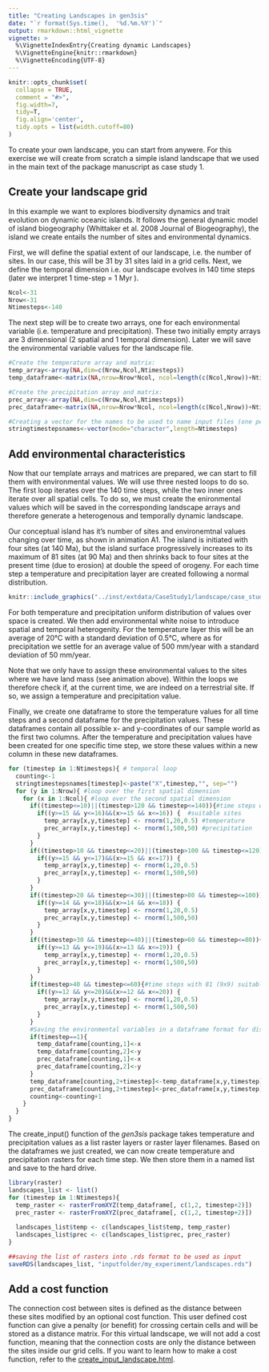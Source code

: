 ```yaml
---
title: "Creating Landscapes in gen3sis"
date: "`r format(Sys.time(),  '%d.%m.%Y')`"
output: rmarkdown::html_vignette
vignette: >
  %\VignetteIndexEntry{Creating dynamic Landscapes}
  %\VignetteEngine{knitr::rmarkdown}
  %\VignetteEncoding{UTF-8}
---
```


```r
knitr::opts_chunk$set(
  collapse = TRUE,
  comment = "#>",
  fig.width=7,
  tidy=T,
  fig.align='center',
  tidy.opts = list(width.cutoff=80)
)
```

To create your own landscape, you can start from anywere. For this exercise we will create from scratch a simple island landscape that we used in the main text of the package manuscript as case study 1.


## Create your landscape grid

In this example we want to explores biodiversity dynamics and trait evolution on dynamic oceanic islands. It follows the general dynamic model of island biogeography (Whittaker et al. 2008 Journal of Biogeography), the island we create entails the number of sites and environmental dynamics.

First, we will define the spatial extent of our landscape, i.e. the number of sites. In our case, this will be 31 by 31 sites laid in a grid cells. Next, we define the temporal dimension i.e. our landscape evolves in 140 time steps (later we interpret 1 time-step = 1 Myr ).

```r
Ncol<-31
Nrow<-31
Ntimesteps<-140
```

The next step will be to create two arrays, one for each environmental variable (i.e. temperature and precipitation). These two initially  empty arrays are 3 dimensional (2 spatial and 1 temporal dimension). Later we will save the environmental variable values for the landscape file.

```r
#Create the temperature array and matrix:
temp_array<-array(NA,dim=c(Nrow,Ncol,Ntimesteps))
temp_dataframe<-matrix(NA,nrow=Nrow*Ncol, ncol=length(c(Ncol,Nrow))+Ntimesteps)

#Create the precipitation array and matrix:
prec_array<-array(NA,dim=c(Nrow,Ncol,Ntimesteps))
prec_dataframe<-matrix(NA,nrow=Nrow*Ncol, ncol=length(c(Ncol,Nrow))+Ntimesteps)

#Creating a vector for the names to be used to name input files (one per time step) 
stringtimestepsnames<-vector(mode="character",length=Ntimesteps)
```



## Add environmental characteristics
Now that our template arrays and matrices are prepared, we can start to fill them with environmental values. We will use three nested loops to do so. The first loop iterates over the 140 time steps, while the two inner ones iterate over all spatial cells. To do so, we must create the enironmental values which will be saved in the corresponding landscape arrays and therefore generate a heterogenous and temporally dynamic landscape.

Our conceptual island has it's number of sites and environemtnal values changing over time, as shown in animation A1. The island is initiated with four sites (at 140 Ma), but the island surface progressively increases to its maximum of 81 sites (at 90 Ma) and then shrinks back to four sites at the present time (due to erosion) at double the speed of orogeny. For each time step a temperature and precipitation layer are created following a normal distribution.



```r
knitr::include_graphics("../inst/extdata/CaseStudy1/landscape/case_study_landscape.gif")
```


For both temperature and precipitation uniform distribution of values over space is created. We then add environmental white noise to introduce spatial and temporal heterogenity. For the temperature layer this will be an average of 20°C with a standard deviation of 0.5°C, where as for precipitation we settle for an average value of 500 mm/year with a standard deviation of 50 mm/year.

Note that we only have to assign these environmental values to the sites where we have land mass (see animation above). Within the loops we therefore check if, at the current time, we are indeed on a terrestrial site. If so, we assign a temperature and precipitation value. 


Finally, we create one dataframe to store the temperature values for all time steps and a second dataframe for the precipitation values. These dataframes contain all possible x- and y-coordinates of our sample world as the first two columns. After the temperature and precipitation values have been created for one specific time step, we store these values within a new column in these new dataframes.

<!--
At the end of each time step we will calculate the distance from each habitable site to all others and store the results in form of a matrix. We will then save the distance matrix for each time step on our hard drive. 
-->

```r
for (timestep in 1:Ntimesteps){ # temporal loop
  counting<-1
  stringtimestepsnames[timestep]<-paste("X",timestep,"", sep="")
  for (y in 1:Nrow){ #loop over the first spatial dimension
    for (x in 1:Ncol){ #loop over the second spatial dimension
      if((timestep<=10)||(timestep>120 && timestep<=140)){#time steps with only four (2x2) suitable sites
        if((y>=15 && y<=16)&&(x>=15 && x<=16)) {  #suitable sites
          temp_array[x,y,timestep] <- rnorm(1,20,0.5) #temperature
          prec_array[x,y,timestep] <- rnorm(1,500,50) #precipitation
        }
      }
      if((timestep>10 && timestep<=20)||(timestep>100 && timestep<=120)){#time steps with nine (3x3) suitable sites
        if((y>=15 && y<=17)&&(x>=15 && x<=17)) {
          temp_array[x,y,timestep] <- rnorm(1,20,0.5) 
          prec_array[x,y,timestep] <- rnorm(1,500,50)
        }
      }
      if((timestep>20 && timestep<=30)||(timestep>80 && timestep<=100)){#time steps with 25 (5x5) suitable sites
        if((y>=14 && y<=18)&&(x>=14 && x<=18)) {
          temp_array[x,y,timestep] <- rnorm(1,20,0.5) 
          prec_array[x,y,timestep] <- rnorm(1,500,50) 
        }
      }
      if((timestep>30 && timestep<=40)||(timestep>60 && timestep<=80)){#time steps with 49 (7x7) suitable sites
        if((y>=13 && y<=19)&&(x>=13 && x<=19)) {
          temp_array[x,y,timestep] <- rnorm(1,20,0.5)
          prec_array[x,y,timestep] <- rnorm(1,500,50)
        }
      }
      if(timestep>40 && timestep<=60){#time steps with 81 (9x9) suitable sites
        if((y>=12 && y<=20)&&(x>=12 && x<=20)) {
          temp_array[x,y,timestep] <- rnorm(1,20,0.5)
          prec_array[x,y,timestep] <- rnorm(1,500,50)  
        }
      }
      #Saving the environmental variables in a dataframe format for distance matrices
      if(timestep==1){
        temp_dataframe[counting,1]<-x
        temp_dataframe[counting,2]<-y
        prec_dataframe[counting,1]<-x
        prec_dataframe[counting,2]<-y
      }
      temp_dataframe[counting,2+timestep]<-temp_dataframe[x,y,timestep]
      prec_dataframe[counting,2+timestep]<-prec_dataframe[x,y,timestep]
      counting<-counting+1
    }
  }
}
```


The create_input() function of the *gen3sis* package takes temperature and precipitation values as a list raster layers or raster layer filenames. Based on the dataframes we just created, we can now create temperature and precipitation rasters for each time step. We then store them in a named list and save to the hard drive.


```r
library(raster)
landscapes_list <- list()
for (timestep in 1:Ntimesteps){ 
  temp_raster <- rasterFromXYZ(temp_dataframe[, c(1,2, timestep+2)])
  prec_raster <- rasterFromXYZ(prec_dataframe[, c(1,2, timestep+2)])
  
  landscapes_list$temp <- c(landscapes_list$temp, temp_raster)
  landscapes_list$prec <- c(landscapes_list$prec, prec_raster)
}

##saving the list of rasters into .rds format to be used as input
saveRDS(landscapes_list, "inputfolder/my_experiment/landscapes.rds")
```


## Add a cost function
The connection cost between sites is defined as the distance between these sites modified by an optional cost function. This user defined cost function can give a penalty (or benefit) for crossing certain cells and will be stored as a distance matrix. For this virtual landscape, we will not add a cost function, meaning that the connection costs are only the distance between the sites inside our grid cells. If you want to learn how to make a cost function, refer to the [create_input_landscape.html](create_input_landscape vignette).



<!--
The distance matrix for each time step between either: (i) full distance, containing all habitable cells in the landscape (faster computing speed, larger storage required), or (ii) local distance, containing a list of distance matrices of each cell with its 16 neighbors (slower computing speed, smaller storage required). Local distances matrix are built at each timestep with equal dimension to the full distances during a simulation run.The real geographic coordinate system can be provided which allows for the global spherical distance correction. For real landscapes, the distance unit is in meters (m). In the case of hypothetical landscapes, geographic distance is measured in units of sites. The model uses serialized R files (rds) format for all inputs. The functions for processing the input data in the required format are available in the package. The package offers two options to create distance matrices: one can either compute a (i) full distance matrix at each time step, or compute a (ii) local distance matrix of all cells containing the distances between neighbouring cells. The former option will lead to faster simulations, while the latter uses less storage space. Once the data is processed, the simulation can be started with the function ‘run_simulation’.’ 

-->
